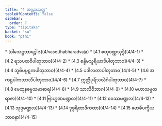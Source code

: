 ```yaml
---
title: "4 အဂ္ဂညသုတ္တ"
tableOfContents: false
sidebar:
  order: 7
type: "tipitaka"
basket: "su"
book: "pthi"
---
```



<DynamicBreadcrumb />



<TableOfContents book="pthi" section="4">
* [ဝါသေဋ္ဌဘာရဒွါဇ](4/vasetthabharadvaja)
* [4.1 စတုဝဏ္ဏသုဒ္ဓိ](4/4-1)
* [4.2 ရသပထဝိပါတုဘာဝ](4/4-2)
* [4.3 စန္ဒိမသူရိယာဒိပါတုဘာဝ](4/4-3)
* [4.4 ဘူမိပပ္ပဋကပါတုဘာဝ](4/4-4)
* [4.5 ပဒါလတာပါတုဘာဝ](4/4-5)
* [4.6 အကဋ္ဌပါကသာလိပါတုဘာဝ](4/4-6)
* [4.7 ဣတ္ထိပုရိသလိင်္ဂပါတုဘာဝ](4/4-7)
* [4.8 မေထုနဓမ္မသမာစာရ](4/4-8)
* [4.9 သာလိဝိဘာဂ](4/4-9)
* [4.10 မဟာသမ္မတရာဇာ](4/4-10)
* [4.11 ဗြာဟ္မဏမဏ္ဍလ](4/4-11)
* [4.12 ဝေဿမဏ္ဍလ](4/4-12)
* [4.13 သုဒ္ဒမဏ္ဍလ](4/4-13)
* [4.14 ဒုစ္စရိတာဒိကထာ](4/4-14)
* [4.15 ဗောဓိပက္ခိယဘာဝနာ](4/4-15)
</TableOfContents>